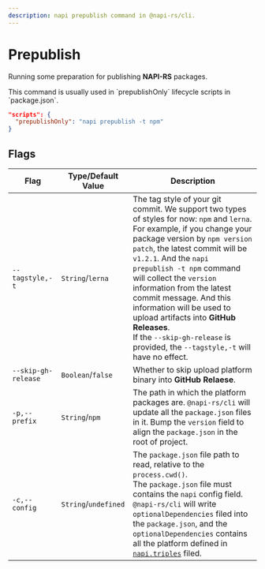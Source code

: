 ```yaml
---
description: napi prepublish command in @napi-rs/cli.
---
```


# Prepublish


Running some preparation for publishing **NAPI-RS** packages.


<Callout>
  This command is usually used in `prepublishOnly` lifecycle scripts in
  `package.json`.
</Callout>

```json {2} filename="package.json"
"scripts": {
  "prepublishOnly": "napi prepublish -t npm"
}
```

## Flags

| Flag                | Type/Default Value   | Description                                                                                                                                                                                                                                                                                                                                                                                                                                                                                                                   |
| ------------------- | -------------------- | ----------------------------------------------------------------------------------------------------------------------------------------------------------------------------------------------------------------------------------------------------------------------------------------------------------------------------------------------------------------------------------------------------------------------------------------------------------------------------------------------------------------------------- |
| `--tagstyle,-t`     | `String`/`lerna`     | The tag style of your git commit. We support two types of styles for now: `npm` and `lerna`. For example, if you change your package version by `npm version patch`, the latest commit will be `v1.2.1`. And the `napi prepublish -t npm` command will collect the `version` information from the latest commit message. And this information will be used to upload artifacts into **GitHub Releases**. <br />If the <Green>`--skip-gh-release`</Green> is provided, the <Green>`--tagstyle,-t`</Green> will have no effect. |
| `--skip-gh-release` | `Boolean`/`false`    | Whether to skip upload platform binary into **GitHub Relaese**.                                                                                                                                                                                                                                                                                                                                                                                                                                                               |
| `-p,--prefix`       | `String`/`npm`       | The path in which the platform packages are. `@napi-rs/cli` will update all the `package.json` files in it. Bump the `version` field to align the `package.json` in the root of project.                                                                                                                                                                                                                                                                                                                                      |
| `-c,--config`       | `String`/`undefined` | The `package.json` file path to read, relative to the `process.cwd()`.<br />The `package.json` file must contains the `napi` config field.<br /><Warning>`@napi-rs/cli` will write `optionalDependencies` filed into the `package.json`, and the `optionalDependencies` contains all the platform defined in [`napi.triples`](./napi-config) filed.</Warning>                                                                                                                                                                 |
